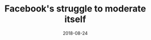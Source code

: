 ---
slug: facebooks-struggle-to-moderate-itself
title: "Facebook's struggle to moderate itself"
description: A short reflection on user experience and design.
date: 2018-08-24
readingTime: 1
---